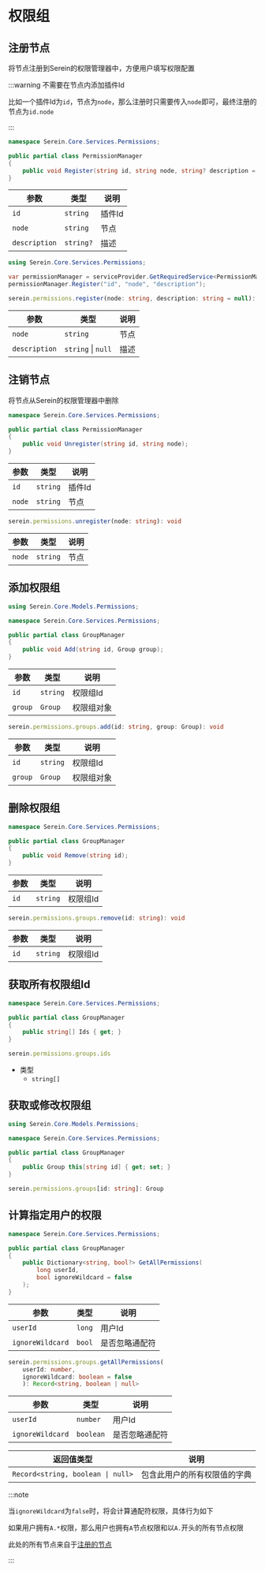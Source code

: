 # 权限组


## 注册节点

将节点注册到Serein的权限管理器中，方便用户填写权限配置

:::warning 不需要在节点内添加插件Id

比如一个插件Id为`id`，节点为`node`，那么注册时只需要传入`node`即可，最终注册的节点为`id.node`

:::

<Tabs groupId="lang">

<TabItem value="cs" label="C#" >

```cs
namespace Serein.Core.Services.Permissions;

public partial class PermissionManager
{
    public void Register(string id, string node, string? description = null);
}
```

| 参数          | 类型      | 说明   |
| ------------- | --------- | ------ |
| `id`          | `string`  | 插件Id |
| `node`        | `string`  | 节点   |
| `description` | `string?` | 描述   |

```cs title="示例"
using Serein.Core.Services.Permissions;

var permissionManager = serviceProvider.GetRequiredService<PermissionManager>();
permissionManager.Register("id", "node", "description");
```

</TabItem>

<TabItem value="js" label="JavaScript" >

```ts
serein.permissions.register(node: string, description: string = null): void
```

| 参数          | 类型               | 说明 |
| ------------- | ------------------ | ---- |
| `node`        | `string`           | 节点 |
| `description` | `string` \| `null` | 描述 |

</TabItem>
</Tabs>

## 注销节点

将节点从Serein的权限管理器中删除

<Tabs groupId="lang">

<TabItem value="cs" label="C#" >

```cs
namespace Serein.Core.Services.Permissions;

public partial class PermissionManager
{
    public void Unregister(string id, string node);
}
```


| 参数   | 类型     | 说明   |
| ------ | -------- | ------ |
| `id`   | `string` | 插件Id |
| `node` | `string` | 节点   |

</TabItem>

<TabItem value="js" label="JavaScript" >

```ts
serein.permissions.unregister(node: string): void
```

| 参数   | 类型     | 说明 |
| ------ | -------- | ---- |
| `node` | `string` | 节点 |

</TabItem>
</Tabs>

## 添加权限组

<Tabs groupId="lang">

<TabItem value="cs" label="C#" >

```cs
using Serein.Core.Models.Permissions;

namespace Serein.Core.Services.Permissions;

public partial class GroupManager
{
    public void Add(string id, Group group);
}
```

| 参数    | 类型     | 说明       |
| ------- | -------- | ---------- |
| `id`    | `string` | 权限组Id   |
| `group` | `Group`  | 权限组对象 |

</TabItem>

<TabItem value="js" label="JavaScript" >

```ts
serein.permissions.groups.add(id: string, group: Group): void
```

| 参数    | 类型     | 说明       |
| ------- | -------- | ---------- |
| `id`    | `string` | 权限组Id   |
| `group` | `Group`  | 权限组对象 |

</TabItem>
</Tabs>

## 删除权限组

<Tabs groupId="lang">

<TabItem value="cs" label="C#" >

```cs
namespace Serein.Core.Services.Permissions;

public partial class GroupManager
{
    public void Remove(string id);
}
```

| 参数 | 类型     | 说明     |
| ---- | -------- | -------- |
| `id` | `string` | 权限组Id |

</TabItem>

<TabItem value="js" label="JavaScript" >

```ts
serein.permissions.groups.remove(id: string): void
```

| 参数 | 类型     | 说明     |
| ---- | -------- | -------- |
| `id` | `string` | 权限组Id |

</TabItem>
</Tabs>

## 获取所有权限组Id

<Tabs groupId="lang">

<TabItem value="cs" label="C#" >

```cs
namespace Serein.Core.Services.Permissions;

public partial class GroupManager
{
    public string[] Ids { get; }
}
```

</TabItem>

<TabItem value="js" label="JavaScript" >

```ts
serein.permissions.groups.ids
```

- 类型
  - `string[]`

</TabItem>
</Tabs>

## 获取或修改权限组

<Tabs groupId="lang">

<TabItem value="cs" label="C#" >

```cs
using Serein.Core.Models.Permissions;

namespace Serein.Core.Services.Permissions;

public partial class GroupManager
{
    public Group this[string id] { get; set; }
}
```

</TabItem>

<TabItem value="js" label="JavaScript" >

```ts
serein.permissions.groups[id: string]: Group
```

</TabItem>
</Tabs>

## 计算指定用户的权限

<Tabs groupId="lang">

<TabItem value="cs" label="C#" >

```cs
namespace Serein.Core.Services.Permissions;

public partial class GroupManager
{
    public Dictionary<string, bool?> GetAllPermissions(
        long userId, 
        bool ignoreWildcard = false
    );
}
```

| 参数             | 类型   | 说明           |
| ---------------- | ------ | -------------- |
| `userId`         | `long` | 用户Id         |
| `ignoreWildcard` | `bool` | 是否忽略通配符 |

</TabItem>

<TabItem value="js" label="JavaScript" >

```ts
serein.permissions.groups.getAllPermissions(
    userId: number,
    ignoreWildcard: boolean = false
    ): Record<string, boolean | null>
```

| 参数             | 类型      | 说明           |
| ---------------- | --------- | -------------- |
| `userId`         | `number`  | 用户Id         |
| `ignoreWildcard` | `boolean` | 是否忽略通配符 |

| 返回值类型                        | 说明                         |
| --------------------------------- | ---------------------------- |
| `Record<string, boolean \| null>` | 包含此用户的所有权限值的字典 |

</TabItem>
</Tabs>

:::note

当`ignoreWildcard`为`false`时，将会计算通配符权限，具体行为如下

如果用户拥有`A.*`权限，那么用户也拥有`A`节点权限和以`A.`开头的所有节点权限

此处的所有节点来自于[注册的节点](#注册节点)

:::
